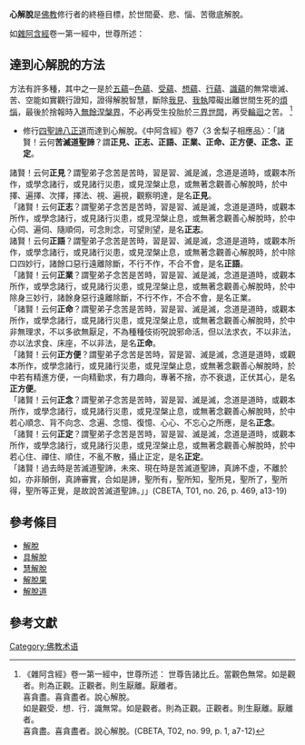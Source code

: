 {{佛教}}
{{Expert|time=2010-10-14}}
'''心解脫'''是[[佛教|佛教]]修行者的終極目標，於世間憂、悲、惱、苦徹底解脫。



如[[雜阿含經|雜阿含經]]卷一第一經中，世尊所述：
{{quote|
心解脫者。若欲自證。則能自證。我生已盡。梵行已立。所作已作。自知不受後有。<ref>(CBETA, T02, no. 99, p. 1, a12-14)</ref>
}}
  
==達到心解脫的方法==
方法有許多種，其中之一是於[[五蘊|五蘊]]─[[色蘊|色蘊]]、[[受蘊|受蘊]]、[[想蘊|想蘊]]、[[行蘊|行蘊]]、[[識蘊|識蘊]]的無常壞滅、苦、空能如實觀行證知，證得解脫智慧，斷除[[我見|我見]]、[[我執|我執]]障礙出離世間生死的[[煩惱|煩惱]]，最後於捨報時入[[無餘涅槃界|無餘涅槃界]]，不必再受生投胎於[[三界|三界]][[世間|世間]]，再受[[輪迴|輪迴]]之苦。
<ref>《雜阿含經》卷一第一經中，世尊所述：
世尊告諸比丘。當觀色無常。如是觀者。則為正觀。正觀者。則生厭離。厭離者。<br>
喜貪盡。喜貪盡者。說心解脫。<br>
如是觀受．想．行．識無常。如是觀者。則為正觀。正觀者。則生厭離。厭離者。<br>
喜貪盡。喜貪盡者。說心解脫。(CBETA, T02, no. 99, p. 1, a7-12)</ref>

*修行[[四聖諦|四聖諦]][[八正道|八正道]]而達到心解脫。<ref>《中阿含經》卷7〈3 舍梨子相應品〉：「諸賢！云何'''苦滅道聖諦'''？謂'''正見、正志、正語、正業、正命、正方便、正念、正定'''。
諸賢！云何'''正見'''？謂聖弟子念苦是苦時，習是習、滅是滅，念道是道時，或觀本所作，或學念諸行，或見諸行災患，或見涅槃止息，或無著念觀善心解脫時，於中擇、遍擇、次擇，擇法、視、遍視，觀察明達，是名'''正見'''。<br />
「諸賢！云何'''正志'''？謂聖弟子念苦是苦時，習是習、滅是滅，念道是道時，或觀本所作，或學念諸行，或見諸行災患，或見涅槃止息，或無著念觀善心解脫時，於中心伺、遍伺、隨順伺，可念則念，可望則望，是名'''正志'''。<br />
諸賢！云何'''正語'''？謂聖弟子念苦是苦時，習是習、滅是滅，念道是道時，或觀本所作，或學念諸行，或見諸行災患，或見涅槃止息，或無著念觀善心解脫時，於中除口四妙行，諸餘口惡行遠離除斷，不行不作，不合不會，是名'''正語'''。<br />
「諸賢！云何'''正業'''？謂聖弟子念苦是苦時，習是習、滅是滅，念道是道時，或觀本所作，或學念諸行，或見諸行災患，或見涅槃止息，或無著念觀善心解脫時，於中除身三妙行，諸餘身惡行遠離除斷，不行不作，不合不會，是名正業。<br />
 「諸賢！云何'''正命'''？謂聖弟子念苦是苦時，習是習、滅是滅，念道是道時，或觀本所作，或學念諸行，或見諸行災患，或見涅槃止息，或無著念觀善心解脫時，於中非無理求，不以多欲無厭足，不為種種伎術呪說邪命活，但以法求衣，不以非法，亦以法求食、床座，不以非法，是名'''正命'''。<br />
「諸賢！云何'''正方便'''？謂聖弟子念苦是苦時，習是習、滅是滅，念道是道時，或觀本所作，或學念諸行，或見諸行災患，或見涅槃止息，或無著念觀善心解脫時，於中若有精進方便，一向精勤求，有力趣向，專著不捨，亦不衰退，正伏其心，是名'''正方便'''。<br />
「諸賢！云何'''正念'''？謂聖弟子念苦是苦時，習是習、滅是滅，念道是道時，或觀本所作，或學念諸行，或見諸行災患，或見涅槃止息，或無著念觀善心解脫時，於中若心順念、背不向念、念遍、念憶、復憶、心心、不忘心之所應，是名'''正念'''。<br />
「諸賢！云何'''正定'''？謂聖弟子念苦是苦時，習是習、滅是滅，念道是道時，或觀本所作，或學念諸行，或見諸行災患，或見涅槃止息，或無著念觀善心解脫時，於中若心住、禪住、順住，不亂不散，攝止正定，是名'''正定'''。<br />
「諸賢！過去時是苦滅道聖諦，未來、現在時是苦滅道聖諦，真諦不虛，不離於如，亦非顛倒，真諦審實，合如是諦，聖所有，聖所知，聖所見，聖所了，聖所得，聖所等正覺，是故說苦滅道聖諦。」」(CBETA, T01, no. 26, p. 469, a13-19) </ref>

==參考條目==
* [[解脫|解脫]]
* [[具解脫|具解脫]]
* [[慧解脫|慧解脫]]
* [[解脫果|解脫果]]
* [[解脫道|解脫道]]

==參考文獻==
<div class="references-small">
<references></references>
</div>   

[[Category:佛教术语|Category:佛教术语]]